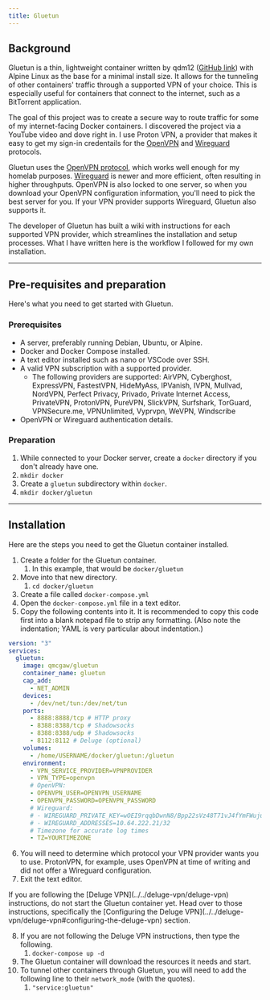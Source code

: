 ```yaml
---
title: Gluetun
---
```



## Background

Gluetun is a thin, lightweight container written by qdm12 ([GitHub link](https://github.com/qdm12/gluetun)) with Alpine Linux as the base for a minimal install size. It allows for the tunneling of other containers' traffic through a supported VPN of your choice. This is especially useful for containers that connect to the internet, such as a BitTorrent application.

The goal of this project was to create a secure way to route traffic for some of my internet-facing Docker containers. I discovered the project via a YouTube video and dove right in. I use Proton VPN, a provider that makes it easy to get my sign-in credentails for the [OpenVPN](https://protonvpn.com/support/vpn-config-download/) and [Wireguard](https://protonvpn.com/support/wireguard-configurations/) protocols. 

Gluetun uses the [OpenVPN protocol](https://openvpn.net/community-resources/openvpn-protocol/), which works well enough for my homelab purposes. [Wireguard](https://www.wireguard.com/) is newer and more efficient, often resulting in higher throughputs. OpenVPN is also locked to one server, so when you download your OpenVPN configuration information, you'll need to pick the best server for you. If your VPN provider supports Wireguard, Gluetun also supports it.

The developer of Gluetun has built a wiki with instructions for each supported VPN provider, which streamlines the installation and setup processes. What I have written here is the workflow I followed for my own installation.

---

## Pre-requisites and preparation

Here's what you need to get started with Gluetun.

### Prerequisites

- A server, preferably running Debian, Ubuntu, or Alpine.
- Docker and Docker Compose installed.
- A text editor installed such as nano or VSCode over SSH.
- A valid VPN subscription with a supported provider.
	- The following providers are supported: AirVPN, Cyberghost, ExpressVPN, FastestVPN, HideMyAss, IPVanish, IVPN, Mullvad, NordVPN, Perfect Privacy, Privado, Private Internet Access, PrivateVPN, ProtonVPN, PureVPN, SlickVPN, Surfshark, TorGuard, VPNSecure.me, VPNUnlimited, Vyprvpn, WeVPN, Windscribe
- OpenVPN or Wireguard authentication details.

### Preparation

<Steps>

1. While connected to your Docker server, create a `docker` directory if you don't already have one.
  1. `mkdir docker`
2. Create a `gluetun` subdirectory within `docker`.
  1. `mkdir docker/gluetun`

</Steps>

---

## Installation

Here are the steps you need to get the Gluetun container installed.

<Steps>

1. Create a folder for the Gluetun container.
	1. In this example, that would be `docker/gluetun`
2. Move into that new directory.
	1. `cd docker/gluetun`
3. Create a file called `docker-compose.yml`
4. Open the `docker-compose.yml` file in a text editor.
5. Copy the following contents into it. It is recommended to copy this code first into a blank notepad file to strip any formatting. (Also note the indentation; YAML is very particular about indentation.)

</Steps>

```yaml
version: "3"
services:
  gluetun:
    image: qmcgaw/gluetun
    container_name: gluetun
    cap_add:
      - NET_ADMIN
    devices:
      - /dev/net/tun:/dev/net/tun
    ports:
      - 8888:8888/tcp # HTTP proxy
      - 8388:8388/tcp # Shadowsocks
      - 8388:8388/udp # Shadowsocks
      - 8112:8112 # Deluge (optional)
    volumes:
      - /home/USERNAME/docker/gluetun:/gluetun
    environment:
      - VPN_SERVICE_PROVIDER=VPNPROVIDER
      - VPN_TYPE=openvpn
      # OpenVPN:
      - OPENVPN_USER=OPENVPN_USERNAME
      - OPENVPN_PASSWORD=OPENVPN_PASSWORD
      # Wireguard:
      # - WIREGUARD_PRIVATE_KEY=wOEI9rqqbDwnN8/Bpp22sVz48T71vJ4fYmFWujulwUU=
      # - WIREGUARD_ADDRESSES=10.64.222.21/32
      # Timezone for accurate log times
      - TZ=YOURTIMEZONE
```

<Steps>

6. You will need to determine which protocol your VPN provider wants you to use. ProtonVPN, for example, uses OpenVPN at time of writing and did not offer a Wireguard configuration.
7. Exit the text editor.

</Steps>

<Aside>If you are following the [Deluge VPN](../../deluge-vpn/deluge-vpn) instructions, do not start the Gluetun container yet. Head over to those instructions, specifically the [Configuring the Deluge VPN](../../deluge-vpn/deluge-vpn#configuring-the-deluge-vpn) section.</Aside>

<Steps>

8. If you are not following the Deluge VPN instructions, then type the following.
	1. `docker-compose up -d`
9. The Gluetun container will download the resources it needs and start. 
10. To tunnel other containers through Gluetun, you will need to add the following line to their `network_mode` (with the quotes).
	1. `"service:gluetun"`

</Steps>